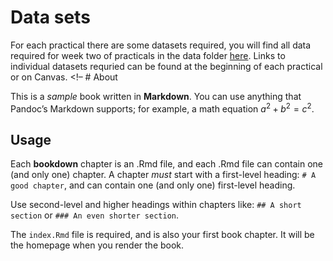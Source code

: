 # Data sets {-}

For each practical there are some datasets required, you will find all data required for week two of practicals in the data folder [here](https://github.com/anasrana/module1-practical_Bham/tree/master/data). Links to individual datasets requried can be found at the beginning of each practical or on Canvas.
<!-- # About

This is a _sample_ book written in **Markdown**. You can use anything that Pandoc's Markdown supports; for example, a math equation $a^2 + b^2 = c^2$.

## Usage

Each **bookdown** chapter is an .Rmd file, and each .Rmd file can contain one (and only one) chapter. A chapter *must* start with a first-level heading: `# A good chapter`, and can contain one (and only one) first-level heading.

Use second-level and higher headings within chapters like: `## A short section` or `### An even shorter section`.

The `index.Rmd` file is required, and is also your first book chapter. It will be the homepage when you render the book.